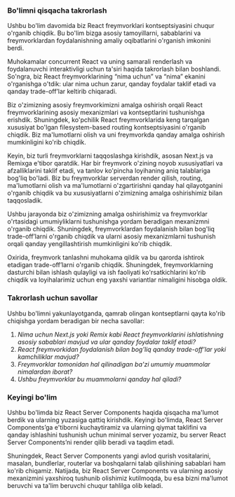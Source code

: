 ### Bo'limni qisqacha takrorlash
Ushbu bo'lim davomida biz React freymvorklari kontseptsiyasini chuqur o'rganib chiqdik. Bu bo'lim bizga asosiy tamoyillarni, sabablarini va freymvorklardan foydalanishning amaliy oqibatlarini o'rganish imkonini berdi.

Muhokamalar concurrent React va uning samarali renderlash va foydalanuvchi interaktivligi uchun ta'siri haqida takrorlash bilan boshlandi. So'ngra, biz React freymvorklarining “nima uchun” va “nima” ekanini o'rganishga o'tdik: ular nima uchun zarur, qanday foydalar taklif etadi va qanday trade-off’lar keltirib chiqaradi.

Biz o'zimizning asosiy freymvorkimizni amalga oshirish orqali React freymvorklarining asosiy mexanizmlari va kontseptlarini tushunishga erishdik. Shuningdek, ko'pchilik React freymvorklarida keng tarqalgan xususiyat bo'lgan filesystem-based routing kontseptsiyasini o'rganib chiqdik. Biz ma'lumotlarni olish va uni freymvorkda qanday amalga oshirish mumkinligini ko'rib chiqdik.

Keyin, biz turli freymvorklarni taqqoslashga kirishdik, asosan Next.js va Remixga e'tibor qaratdik. Har bir freymvork o'zining noyob xususiyatlari va afzalliklarini taklif etadi, va tanlov ko'pincha loyihaning aniq talablariga bog'liq bo'ladi. Biz bu freymvorklar serverdan render qilish, routing, ma'lumotlarni olish va ma'lumotlarni o'zgartirishni qanday hal qilayotganini o'rganib chiqdik va bu xususiyatlarni o'zimizning amalga oshirishimiz bilan taqqosladik.

Ushbu jarayonda biz o'zimizning amalga oshirishimiz va freymvorklar o'rtasidagi umumiyliklarni tushunishga yordam beradigan mexanizmni o'rganib chiqdik. Shuningdek, freymvorklardan foydalanish bilan bog'liq trade-off’larni o'rganib chiqdik va ularni asosiy mexanizmlarni tushunish orqali qanday yengillashtirish mumkinligini ko'rib chiqdik.

Oxirida, freymvork tanlashni muhokama qildik va bu qarorda ishtirok etadigan trade-off’larni o'rganib chiqdik. Shuningdek, freymvorklarning dasturchi bilan ishlash qulayligi va ish faoliyati ko'rsatkichlarini ko'rib chiqdik va loyihalarimiz uchun eng yaxshi variantlar nimaligini hisobga oldik.


### Takrorlash uchun savollar
Ushbu bo'limni yakunlayotganda, qamrab olingan kontseptlarni qayta ko'rib chiqishga yordam beradigan bir necha savollar:
1. *Nima uchun Next.js yoki Remix kabi React freymvorklarini ishlatishning asosiy sabablari mavjud va ular qanday foydalar taklif etadi?*
2. *React freymvorkidan foydalanish bilan bog'liq qanday trade-off’lar yoki kamchiliklar mavjud?*
3. *Freymvorklar tomonidan hal qilinadigan ba'zi umumiy muammolar nimalardan iborat?*
4. *Ushbu freymvorklar bu muammolarni qanday hal qiladi?*


### Keyingi bo'lim
Ushbu bo'limda biz React Server Components haqida qisqacha ma'lumot berdik va ularning yuzasiga qattiq kirishdik. Keyingi bo'limda, React Server Components’ga e'tiborni kuchaytiramiz va ularning qiymat taklifini va qanday ishlashini tushunish uchun minimal server yozamiz, bu server React Server Components’ni render qilib beradi va taqdim etadi.

Shuningdek, React Server Components yangi avlod qurish vositalarini, masalan, bundlerlar, routerlar va boshqalarni talab qilishining sabablari ham ko'rib chiqamiz. Natijada, biz React Server Components va ularning asosiy mexanizmini yaxshiroq tushunib olishimiz kutilmoqda, bu esa bizni ma'lumot beruvchi va ta'lim beruvchi chuqur tahlilga olib keladi.